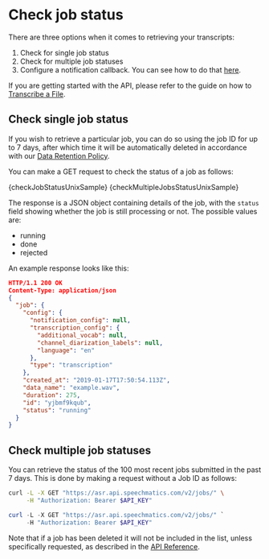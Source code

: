 
# Check job status

There are three options when it comes to retrieving your transcripts:

1. Check for single job status
2. Check for multiple job statuses
3. Configure a notification callback. You can see how to do that [here](/speech-to-text/batch-transcription/notifications).

If you are getting started with the API, please refer to the guide on how to [Transcribe a File](/speech-to-text/batch-transcription/quickstart).

## Check single job status

If you wish to retrieve a particular job, you can do so using the job ID for up to 7 days, after which time it will be automatically deleted in accordance with our [Data Retention Policy](/speech-to-text/batch-transcription/supported-files-and-limits#data-retention-limits).

You can make a GET request to check the status of a job as follows:

<Tabs>
  <TabItem value='unix' label='Unix'>

  <CodeBlock language="bash">
    {checkJobStatusUnixSample}
  </CodeBlock>

  </TabItem>
  <TabItem value='windows' label='Windows'>

  <CodeBlock language="bash">
    {checkMultipleJobsStatusUnixSample}
  </CodeBlock>

  </TabItem>
</Tabs>

The response is a JSON object containing details of the job, with the `status` field showing whether the job is still processing or not. The possible values are:

- running
- done
- rejected

An example response looks like this:

```json
HTTP/1.1 200 OK
Content-Type: application/json
{
  "job": {
    "config": {
      "notification_config": null,
      "transcription_config": {
        "additional_vocab": null,
        "channel_diarization_labels": null,
        "language": "en"
      },
      "type": "transcription"
    },
    "created_at": "2019-01-17T17:50:54.113Z",
    "data_name": "example.wav",
    "duration": 275,
    "id": "yjbmf9kqub",
    "status": "running"
  }
}
```

## Check multiple job statuses

You can retrieve the status of the 100 most recent jobs submitted in the past 7 days. This is done by making a <HTTPMethodBadge method="GET" /> request without a Job ID as follows:

<Tabs>
  <TabItem value='unix' label='Unix'>

```bash
curl -L -X GET "https://asr.api.speechmatics.com/v2/jobs/" \
     -H "Authorization: Bearer $API_KEY"
```

  </TabItem>
  <TabItem value='windows' label='Windows'>

```powershell
curl -L -X GET "https://asr.api.speechmatics.com/v2/jobs/" `
     -H "Authorization: Bearer $API_KEY"
```

  </TabItem>
</Tabs>

Note that if a job has been deleted it will not be included in the list, unless specifically requested, as described in the [API Reference](/api-ref/jobs/list-all-jobs).
